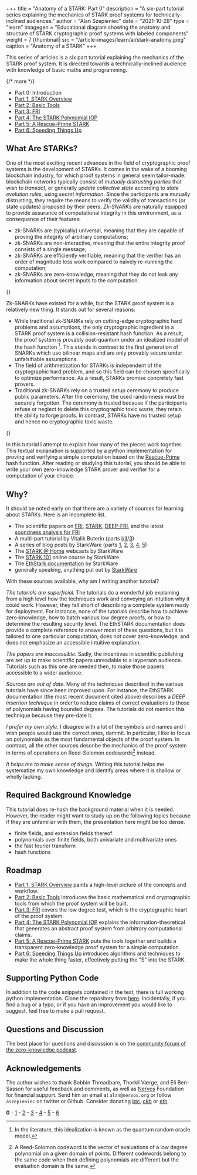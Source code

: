 +++
title = "Anatomy of a STARK: Part 0"
description = "A six-part tutorial series explaining the mechanics of STARK proof systems for technically-inclined audiences."
author = "Alan Szepieniec"
date = "2021-10-28"
type = "learn"
imagegen = "Educational diagram showing the anatomy and structure of STARK cryptographic proof systems with labeled components"
weight = 7
[thumbnail]
src = "/article-images/learn/ai/stark-anatomy.jpeg"
caption = "Anatomy of a STARK"
+++


This series of articles is a six part tutorial explaining the mechanics of the STARK proof system. It is directed towards a technically-inclined audience with knowledge of basic maths and programming.

{/*  more  */}

 - Part 0: Introduction
 - [Part 1: STARK Overview](/articles/stark-anatomy-overview)
 - [Part 2: Basic Tools](/articles/stark-anatomy-basic-tools)
 - [Part 3: FRI](/articles/stark-anatomy-fri)
 - [Part 4: The STARK Polynomial IOP](/articles/stark-anatomy-fri)
 - [Part 5: A Rescue-Prime STARK](/articles/stark-anatomy-rescue-prime)
 - [Part 6: Speeding Things Up](/articles/stark-anatomy-faster)

## What Are STARKs?

One of the most exciting recent advances in the field of cryptographic proof systems is the development of STARKs. It comes in the wake of a booming blockchain industry, for which proof systems in general seem tailor-made: blockchain networks typically consist of *mutually distrusting parties* that wish to *transact*, or generally *update collective state* according to *state evolution rules*, using *secret information*. Since the participants are mutually distrusting, they require the means to verify the validity of transactions (or state updates) proposed by their peers. *Zk-SNARKs* are naturally equipped to provide assurance of computational integrity in this environment, as a consequence of their features:
 - zk-SNARKs are (typically) universal, meaning that they are capable of proving the integrity of arbitrary computations;
 - zk-SNARKs are non-interactive, meaning that the entire integrity proof consists of a single message;
 - zk-SNARKs are efficiently verifiable, meaning that the verifier has an order of magnitude less work compared to naïvely re-running the computation;
 - zk-SNARKs are zero-knowledge, meaning that they do not leak any information about secret inputs to the computation.

{<ArticleImage src="/article-images/learn/twitter-vitalik.png" type="table" centered={true} alt="Vitalik Buterin tweet about SNARKs" caption="Zk-SNARKs are expected to be a significant revolution." />}

Zk-SNARKs have existed for a while, but the STARK proof system is a relatively new thing. It stands out for several reasons:
 - While traditional zk-SNARKs rely on cutting-edge cryptographic hard problems and assumptions, the only cryptographic ingredient in a STARK proof system is a collision-resistant hash function. As a result, the proof system is provably post-quantum under an idealized model of the hash function [^1]. This stands in contrast to the first generation of SNARKs which use bilinear maps and are only provably secure under unfalsifiable assumptions.
 - The field of arithmetization for STARKs is independent of the cryptographic hard problem, and so this field can be chosen specifically to optimize performance. As a result, STARKs promise concretely fast provers.
 - Traditional zk-SNARKs rely on a trusted setup ceremony to produce public parameters. After the ceremony, the used randomness must be securely forgotten. The ceremony is trusted because if the participants refuse or neglect to delete this cryptographic toxic waste, they retain the ability to forge proofs. In contrast, STARKs have no trusted setup and hence no cryptographic toxic waste.

{<ArticleImage src="/article-images/learn/twitter-eli.png" type="table" centered={true} alt="Eli Ben-Sasson tweet about STARKs" caption="STARKs will beat SNARKs" />}

In this tutorial I attempt to explain how many of the pieces work together. This textual explanation is supported by a python implementation for proving and verifying a simple computation based on the [Rescue-Prime](https://eprint.iacr.org/2020/1143.pdf) hash function. After reading or studying this tutorial, you should be able to write your own zero-knowledge STARK prover and verifier for a computation of your choice.

## Why?

It should be noted early on that there are a variety of sources for learning about STARKs. Here is an incomplete list.
 - The scientific papers on [FRI](https://eccc.weizmann.ac.il/report/2017/134/revision/1/download/), [STARK](https://eprint.iacr.org/2018/046.pdf), [DEEP-FRI](https://eprint.iacr.org/2019/336.pdf), and the latest [soundness analysis for FRI](https://eccc.weizmann.ac.il/report/2020/083/)
 - A multi-part tutorial by Vitalik Buterin (parts [I](https://vitalik.ca/general/2017/11/09/starks_part_1.html)/[II](https://vitalik.ca/general/2017/11/22/starks_part_2.html)/[3](https://vitalik.ca/general/2018/07/21/starks_part_3.html))
 - A series of blog posts by StarkWare (parts [1](https://medium.com/starkware/stark-math-the-journey-begins-51bd2b063c71), [2](https://medium.com/starkware/arithmetization-i-15c046390862), [3](https://medium.com/starkware/arithmetization-ii-403c3b3f4355), [4](https://medium.com/starkware/low-degree-testing-f7614f5172db), [5](https://medium.com/starkware/a-framework-for-efficient-starks-19608ba06fbe))
 - The [STARK @ Home](https://www.youtube.com/playlist?list=PLcIyXLwiPilUFGw7r2uyWerOkbx4GFMXq) webcasts by StarkWare
 - The [STARK 101](https://starkware.co/developers-community/stark101-onlinecourse/) online course by StarkWare
 - The [EthStark documentation](https://eprint.iacr.org/2021/582.pdf) by StarkWare
 - generally speaking, anything put out by [StarkWare](https://starkware.co)

With these sources available, why am I writing another tutorial?

*The tutorials are superficial.* The tutorials do a wonderful job explaining from a high level how the techniques work and conveying an intuition why it could work. However, they fall short of describing a complete system ready for deployment. For instance, none of the tutorials describe how to achieve zero-knowledge, how to batch various low degree proofs, or how to determine the resulting security level. The EthSTARK documentation does provide a complete reference to answer most of these questions, but it is tailored to one particular computation, does not cover zero-knowledge, and does not emphasize an accessible intuitive explanation.

*The papers are inaccessible.* Sadly, the incentives in scientific publishing are set up to make scientific papers unreadable to a layperson audience. Tutorials such as this one are needed then, to make those papers accessible to a wider audience.

*Sources are out of date.* Many of the techniques described in the various tutorials have since been improved upon. For instance, the EthSTARK documentation (the most recent document cited above) describes a *DEEP insertion technique* in order to reduce claims of correct evaluations to those of polynomials having bounded degrees. The tutorials do not mention this technique because they pre-date it.

*I prefer my own style.* I disagree with a lot of the symbols and names and I wish people would use the correct ones, dammit. In particular, I like to focus on polynomials as the most fundamental objects of the proof system. In contrast, all the other sources describe the mechanics of the proof system in terms of operations on Reed-Solomon codewords[^2] instead.

*It helps me to make sense of things.* Writing this tutorial helps me systematize my own knowledge and identify areas where it is shallow or wholly lacking. 

## Required Background Knowledge

This tutorial does re-hash the background material when it is needed. However, the reader might want to study up on the following topics because if they are unfamiliar with them, the presentation here might be too dense.

- finite fields, and extension fields thereof
- polynomials over finite fields, both univariate and multivariate ones
- the fast fourier transform
- hash functions

## Roadmap

 - [Part 1: STARK Overview](overview) paints a high-level picture of the concepts and workflow.
 - [Part 2: Basic Tools](basic-tools) introduces the basic mathematical and cryptographic tools from which the proof system will be built.
 - [Part 3: FRI](fri) covers the low degree test, which is the cryptographic heart of the proof system.
 - [Part 4: The STARK Polynomial IOP](stark) explains the information-theoretical that generates an abstract proof system from arbitrary computational claims.
 - [Part 5: A Rescue-Prime STARK](rescue-prime) puts the tools together and builds a transparent zero-knowledge proof system for a simple computation.
 - [Part 6: Speeding Things Up](faster) introduces algorithms and techniques to make the whole thing faster, effectively putting the "S" into the STARK.

## Supporting Python Code

In addition to the code snippets contained in the text, there is full working python implementation. Clone the repository from [here](https://github.com/aszepieniec/stark-anatomy). Incidentally, if you find a bug or a typo, or if you have an improvement you would like to suggest, feel free to make a pull request.

## Questions and Discussion

The best place for questions and discussion is on the [community forum of the zero-knowledge podcast](https://community.zeroknowledge.fm). 

## Acknowledgements

The author wishes to thank Bobbin Threadbare, Thorkil Værge, and Eli Ben-Sasson for useful feedback and comments, as well as [Nervos](https://nervos.org) Foundation for financial support. Send him an email at `alan@nervos.org` or follow `aszepieniec` on twitter or Github. Consider donating [btc](bitcoin:bc1qg32wme6sqltus5e9yzuq4y56xxc0rutly8ak7y), [ckb](nervos:ckb1qyq9s4rvld206a3rl6jmzxav4ffx58uj5prsv867ml) or [eth](ethereum:0x934B24cE32ceEDB38ce088Da1D9366Fa23F7B3f4).

**0** - [1](overview) - [2](basic-tools) - [3](fri) - [4](stark) - [5](rescue-prime) - [6](faster)

[^1]: In the literature, this idealization is known as the quantum random oracle model.
[^2]: A Reed-Solomon codeword is the vector of evaluations of a low degree polynomial on a given domain of points. Different codewords belong to the same code when their defining polynomials are different but the evaluation domain is the same.
